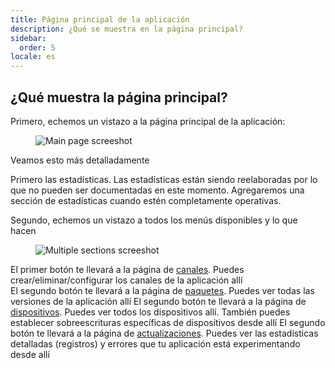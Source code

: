 ```yaml
---
title: Página principal de la aplicación
description: ¿Qué se muestra en la página principal?
sidebar:
  order: 5
locale: es
---
```


## ¿Qué muestra la página principal?

Primero, echemos un vistazo a la página principal de la aplicación:

<figure><img src="/main-app-pagewebp" alt="Main page screeshot" /><figcaption></figcaption></figure>

Veamos esto más detalladamente

Primero las estadísticas. Las estadísticas están siendo reelaboradas por lo que no pueden ser documentadas en este momento. Agregaremos una sección de estadísticas cuando estén completamente operativas.

Segundo, echemos un vistazo a todos los menús disponibles y lo que hacen

<figure><img src="/app-multiple-sectionswebp" alt="Multiple sections screeshot" /><figcaption></figcaption></figure>

El primer botón te llevará a la página de [canales](/docs/webapp/channels/). Puedes crear/eliminar/configurar los canales de la aplicación allí\
El segundo botón te llevará a la página de [paquetes](/docs/webapp/bundles/). Puedes ver todas las versiones de la aplicación allí
El segundo botón te llevará a la página de [dispositivos](/docs/webapp/devices/). Puedes ver todos los dispositivos allí. También puedes establecer sobreescrituras específicas de dispositivos desde allí
El segundo botón te llevará a la página de [actualizaciones](/docs/webapp/logs/). Puedes ver las estadísticas detalladas (registros) y errores que tu aplicación está experimentando desde allí